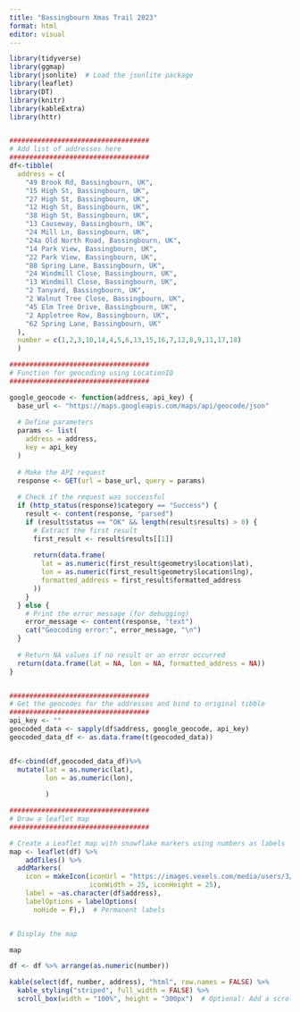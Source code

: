 ```yaml
---
title: "Bassingbourn Xmas Trail 2023"
format: html
editor: visual
---
```


```r
library(tidyverse)
library(ggmap)
library(jsonlite)  # Load the jsonlite package
library(leaflet)
library(DT)
library(knitr)
library(kableExtra)
library(httr)


###################################
# Add list of addresses here
###################################
df<-tibble(
  address = c(
    "49 Brook Rd, Bassingbourn, UK",
    "15 High St, Bassingbourn, UK",
    "27 High St, Bassingbourn, UK",
    "12 High St, Bassingbourn, UK",
    "38 High St, Bassingbourn, UK",
    "13 Causeway, Bassingbourn, UK",
    "24 Mill Ln, Bassingbourn, UK",
    "24a Old North Road, Bassingbourn, UK",
    "14 Park View, Bassingbourn, UK",
    "22 Park View, Bassingbourn, UK",
    "88 Spring Lane, Bassingbourn, UK",
    "24 Windmill Close, Bassingbourn, UK",
    "13 Windmill Close, Bassingbourn, UK",
    "2 Tanyard, Bassingbourn, UK",
    "2 Walnut Tree Close, Bassingbourn, UK",
    "45 Elm Tree Drive, Bassingbourn, UK",
    "2 Appletree Row, Bassingbourn, UK",
    "62 Spring Lane, Bassingbourn, UK"
  ),
  number = c(1,2,3,10,14,4,5,6,13,15,16,7,12,8,9,11,17,18)
  )

###################################
# Function for geocoding using LocationIQ
###################################

google_geocode <- function(address, api_key) {
  base_url <- "https://maps.googleapis.com/maps/api/geocode/json"
  
  # Define parameters
  params <- list(
    address = address,
    key = api_key
  )
  
  # Make the API request
  response <- GET(url = base_url, query = params)
  
  # Check if the request was successful
  if (http_status(response)$category == "Success") {
    result <- content(response, "parsed")
    if (result$status == "OK" && length(result$results) > 0) {
      # Extract the first result
      first_result <- result$results[[1]]
      
      return(data.frame(
        lat = as.numeric(first_result$geometry$location$lat),
        lon = as.numeric(first_result$geometry$location$lng),
        formatted_address = first_result$formatted_address
      ))
    }
  } else {
    # Print the error message (for debugging)
    error_message <- content(response, "text")
    cat("Geocoding error:", error_message, "\n")
  }
  
  # Return NA values if no result or an error occurred
  return(data.frame(lat = NA, lon = NA, formatted_address = NA))
}


###################################
# Get the geocodes for the addresses and bind to original tibble
###################################
api_key <- ""
geocoded_data <- sapply(df$address, google_geocode, api_key)
geocoded_data_df <- as.data.frame(t(geocoded_data))


df<-cbind(df,geocoded_data_df)%>% 
  mutate(lat = as.numeric(lat),
         lon = as.numeric(lon),
         
         )

###################################
# Draw a leaflet map
###################################

# Create a Leaflet map with snowflake markers using numbers as labels
map <- leaflet(df) %>%
    addTiles() %>% 
  addMarkers(
    icon = makeIcon(iconUrl = "https://images.vexels.com/media/users/3/128626/isolated/preview/f30fc1dda925b2ceeaef55263ef85b8a-red-xmas-snowflake-by-vexels.png", 
                    iconWidth = 25, iconHeight = 25),
    label = ~as.character(df$address),
    labelOptions = labelOptions(
      noHide = F),)  # Permanent labels


# Display the map


```

```r
map
```

```r
df <- df %>% arrange(as.numeric(number))

kable(select(df, number, address), "html", row.names = FALSE) %>%
  kable_styling("striped", full_width = FALSE) %>%
  scroll_box(width = "100%", height = "300px")  # Optional: Add a scroll box if needed

```
